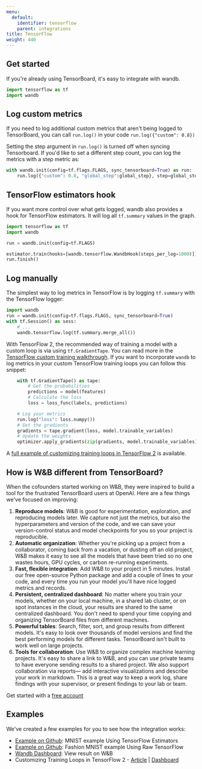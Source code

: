 ```yaml
---
menu:
  default:
    identifier: tensorflow
    parent: integrations
title: TensorFlow
weight: 440
---
```


<Card title="Try in Colab" href="https://colab.research.google.com/drive/1JCpAbjkCFhYMT7LCQ399y35TS3jlMpvM" icon="python"/>

## Get started

If you're already using TensorBoard, it's easy to integrate with wandb.

```python
import tensorflow as tf
import wandb
```

## Log custom metrics

If you need to log additional custom metrics that aren't being logged to TensorBoard, you can call `run.log()` in your code `run.log({"custom": 0.8}) `

Setting the step argument in `run.log()` is turned off when syncing Tensorboard. If you'd like to set a different step count, you can log the metrics with a step metric as:

``` python
with wandb.init(config=tf.flags.FLAGS, sync_tensorboard=True) as run:
    run.log({"custom": 0.8, "global_step":global_step}, step=global_step)
```

## TensorFlow estimators hook

If you want more control over what gets logged, wandb also provides a hook for TensorFlow estimators. It will log all `tf.summary` values in the graph.

```python
import tensorflow as tf
import wandb

run = wandb.init(config=tf.FLAGS)

estimator.train(hooks=[wandb.tensorflow.WandbHook(steps_per_log=1000)])
run.finish()
```

## Log manually

The simplest way to log metrics in TensorFlow is by logging `tf.summary` with the TensorFlow logger:

```python
import wandb
run = wandb.init(config=tf.flags.FLAGS, sync_tensorboard=True)
with tf.Session() as sess:
    # ...
    wandb.tensorflow.log(tf.summary.merge_all())
```

With TensorFlow 2, the recommended way of training a model with a custom loop is via using `tf.GradientTape`. You can read more in the [TensorFlow custom training walkthrough](https://www.tensorflow.org/tutorials/customization/custom_training_walkthrough). If you want to incorporate `wandb` to log metrics in your custom TensorFlow training loops you can follow this snippet:

```python
    with tf.GradientTape() as tape:
        # Get the probabilities
        predictions = model(features)
        # Calculate the loss
        loss = loss_func(labels, predictions)

    # Log your metrics
    run.log("loss": loss.numpy())
    # Get the gradients
    gradients = tape.gradient(loss, model.trainable_variables)
    # Update the weights
    optimizer.apply_gradients(zip(gradients, model.trainable_variables))
```

A [full example of customizing training loops in TensorFlow 2](https://www.wandb.com/articles/wandb-customizing-training-loops-in-tensorflow-2) is available.

## How is W&B different from TensorBoard?

When the cofounders started working on W&B, they were inspired to build a tool for the frustrated TensorBoard users at OpenAI. Here are a few things we've focused on improving:

1. **Reproduce models**: W&B is good for experimentation, exploration, and reproducing models later. We capture not just the metrics, but also the hyperparameters and version of the code, and we can save your version-control status and model checkpoints for you so your project is reproducible.
2. **Automatic organization**: Whether you're picking up a project from a collaborator, coming back from a vacation, or dusting off an old project, W&B makes it easy to see all the models that have been tried so no one wastes hours, GPU cycles, or carbon re-running experiments.
3. **Fast, flexible integration**: Add W&B to your project in 5 minutes. Install our free open-source Python package and add a couple of lines to your code, and every time you run your model you'll have nice logged metrics and records.
4. **Persistent, centralized dashboard**: No matter where you train your models, whether on your local machine, in a shared lab cluster, or on spot instances in the cloud, your results are shared to the same centralized dashboard. You don't need to spend your time copying and organizing TensorBoard files from different machines.
5. **Powerful tables**: Search, filter, sort, and group results from different models. It's easy to look over thousands of model versions and find the best performing models for different tasks. TensorBoard isn't built to work well on large projects.
6. **Tools for collaboration**: Use W&B to organize complex machine learning projects. It's easy to share a link to W&B, and you can use private teams to have everyone sending results to a shared project. We also support collaboration via reports— add interactive visualizations and describe your work in markdown. This is a great way to keep a work log, share findings with your supervisor, or present findings to your lab or team.

Get started with a [free account](https://wandb.ai)

## Examples

We've created a few examples for you to see how the integration works:

* [Example on Github](https://github.com/wandb/examples/blob/master/examples/tensorflow/tf-estimator-mnist/mnist.py): MNIST example Using TensorFlow Estimators
* [Example on Github](https://github.com/wandb/examples/blob/master/examples/tensorflow/tf-cnn-fashion/train.py): Fashion MNIST example Using Raw TensorFlow
* [Wandb Dashboard](https://app.wandb.ai/l2k2/examples-tf-estimator-mnist/runs/p0ifowcb): View result on W&B
* Customizing Training Loops in TensorFlow 2 - [Article](https://www.wandb.com/articles/wandb-customizing-training-loops-in-tensorflow-2) | [Dashboard](https://app.wandb.ai/sayakpaul/custom_training_loops_tf)